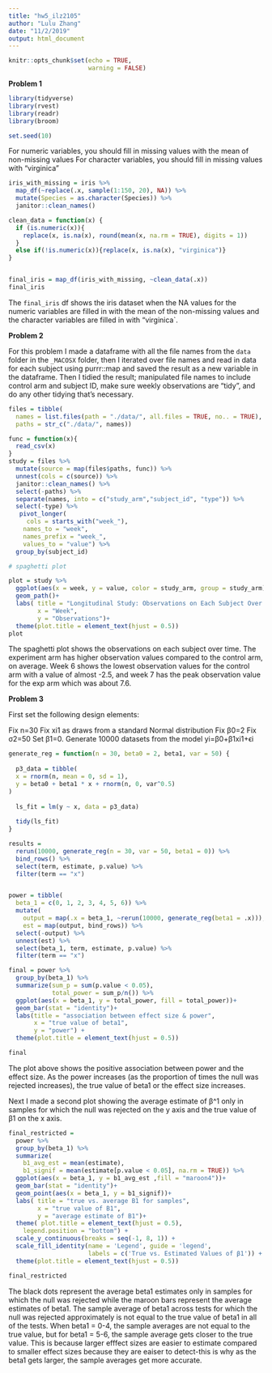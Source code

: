 ```yaml
---
title: "hw5_ilz2105"
author: "Lulu Zhang"
date: "11/2/2019"
output: html_document
---
```


```r
knitr::opts_chunk$set(echo = TRUE, 
                      warning = FALSE)
```

__Problem 1__ 

```r
library(tidyverse)
library(rvest)
library(readr)
library(broom)

set.seed(10)
```

For numeric variables, you should fill in missing values with the mean of non-missing values
For character variables, you should fill in missing values with "virginica"

```r
iris_with_missing = iris %>% 
  map_df(~replace(.x, sample(1:150, 20), NA)) %>%
  mutate(Species = as.character(Species)) %>% 
  janitor::clean_names()

clean_data = function(x) {
  if (is.numeric(x)){
    replace(x, is.na(x), round(mean(x, na.rm = TRUE), digits = 1))
  }
  else if(!is.numeric(x)){replace(x, is.na(x), "virginica")}
}


final_iris = map_df(iris_with_missing, ~clean_data(.x))
final_iris
```

The `final_iris` df shows the iris dataset when the NA values for the numeric variables are filled in with the mean 
of the non-missing values and the character variables are filled in with "virginica`.

__Problem 2__

For this problem I made a dataframe with all the file names from the `data` folder in the `_MACOSX` folder, then I 
iterated over file names and read in data for each subject using purrr::map and saved the result as a new variable 
in the dataframe. Then I tidied the result; manipulated file names to include control arm and subject ID, make sure 
weekly observations are “tidy”, and do any other tidying that’s necessary.

```r
files = tibble(
  names = list.files(path = "./data/", all.files = TRUE, no.. = TRUE),
  paths = str_c("./data/", names))

func = function(x){
  read_csv(x)
}
study = files %>% 
  mutate(source = map(files$paths, func)) %>% 
  unnest(cols = c(source)) %>% 
  janitor::clean_names() %>% 
  select(-paths) %>% 
  separate(names, into = c("study_arm","subject_id", "type")) %>%
  select(-type) %>% 
   pivot_longer(
     cols = starts_with("week_"),
    names_to = "week",
    names_prefix = "week_",
    values_to = "value") %>% 
  group_by(subject_id) 

```
```r
# spaghetti plot

plot = study %>% 
  ggplot(aes(x = week, y = value, color = study_arm, group = study_arm))+
  geom_path()+
  labs( title = "Longitudinal Study: Observations on Each Subject Over Time",
        x = "Week",
        y = "Observations")+
  theme(plot.title = element_text(hjust = 0.5))
plot

```
The spaghetti plot shows the observations on each subject over time. The experiment arm has higher observation values compared to the control arm, on average. Week 6 shows the lowest observation values for the control arm with a value of almost -2.5, and week 7 has the peak observation value for the exp arm which was about 7.6. 


__Problem 3__

First set the following design elements:

Fix n=30
Fix xi1 as draws from a standard Normal distribution
Fix β0=2
Fix σ2=50
Set β1=0. Generate 10000 datasets from the model
yi=β0+β1xi1+ϵi

```r
generate_reg = function(n = 30, beta0 = 2, beta1, var = 50) {
  
  p3_data = tibble(
  x = rnorm(n, mean = 0, sd = 1),
  y = beta0 + beta1 * x + rnorm(n, 0, var^0.5)
)
  
  ls_fit = lm(y ~ x, data = p3_data)
  
  tidy(ls_fit)
}

results = 
  rerun(10000, generate_reg(n = 30, var = 50, beta1 = 0)) %>% 
  bind_rows() %>% 
  select(term, estimate, p.value) %>% 
  filter(term == "x")


power = tibble(
  beta_1 = c(0, 1, 2, 3, 4, 5, 6)) %>% 
  mutate(
    output = map(.x = beta_1, ~rerun(10000, generate_reg(beta1 = .x))),
    est = map(output, bind_rows)) %>% 
  select(-output) %>% 
  unnest(est) %>% 
  select(beta_1, term, estimate, p.value) %>% 
  filter(term == "x")

final = power %>% 
  group_by(beta_1) %>% 
  summarize(sum_p = sum(p.value < 0.05),
            total_power = sum_p/n()) %>% 
  ggplot(aes(x = beta_1, y = total_power, fill = total_power))+
  geom_bar(stat = "identity")+
  labs(title = "association between effect size & power",
       x = "true value of beta1",
       y = "power") +
  theme(plot.title = element_text(hjust = 0.5))

final
```

The plot above shows the positive association between power and the effect size. As the power increases (as the proportion of times the null was rejected increases), the true value of beta1 or the effect size increases. 

Next I made a second plot showing the average estimate of β^1 only in samples for which the null was rejected on the y axis and the true value of β1 on the x axis. 

```r
final_restricted = 
  power %>% 
  group_by(beta_1) %>% 
  summarize(
    b1_avg_est = mean(estimate),
    b1_signif = mean(estimate[p.value < 0.05], na.rm = TRUE)) %>% 
  ggplot(aes(x = beta_1, y = b1_avg_est ,fill = "maroon4"))+
  geom_bar(stat = "identity")+
  geom_point(aes(x = beta_1, y = b1_signif))+
  labs( title = "true vs. average B1 for samples",
        x = "true value of B1",
        y = "average estimate of B1")+
  theme( plot.title = element_text(hjust = 0.5),
    legend.position = "bottom") +
  scale_y_continuous(breaks = seq(-1, 8, 1)) +
  scale_fill_identity(name = 'Legend', guide = 'legend',
                      labels = c('True vs. Estimated Values of β1')) +
  theme(plot.title = element_text(hjust = 0.5))

final_restricted
```

The black dots represent the average beta1 estimates only in samples for which the null was rejected while the maroon bars represent
the average estimates of beta1. The sample average of beta1 across tests for which the null was rejected approximately is not equal to 
the true value of beta1 in all of the tests. When beta1 = 0-4, the sample averages are not equal to the true value, but for beta1 = 5-6,
the sample average gets closer to the true value. This is because larger efffect sizes are easier to estimate compared to smaller effect 
sizes because they are eaiser to detect-this is why as the beta1 gets larger, the sample averages get more accurate. 
